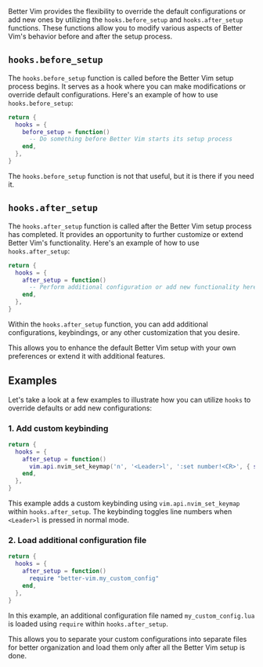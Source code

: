 Better Vim provides the flexibility to override the default configurations or add
new ones by utilizing the `hooks.before_setup` and `hooks.after_setup` functions.
These functions allow you to modify various aspects of Better Vim's behavior
before and after the setup process.

## `hooks.before_setup`

The `hooks.before_setup` function is called before the Better Vim setup process
begins. It serves as a hook where you can make modifications or override default
configurations. Here's an example of how to use `hooks.before_setup`:

```lua better-vim.lua
return {
  hooks = {
    before_setup = function()
      -- Do something before Better Vim starts its setup process
    end,
  },
}
```

The `hooks.before_setup` function is not that useful, but it is there if you need it.

## `hooks.after_setup`

The `hooks.after_setup` function is called after the Better Vim setup process has
completed. It provides an opportunity to further customize or extend Better Vim's
functionality. Here's an example of how to use `hooks.after_setup`:

```lua better-vim.lua
return {
  hooks = {
    after_setup = function()
      -- Perform additional configuration or add new functionality here
    end,
  },
}
```

Within the `hooks.after_setup` function, you can add additional configurations,
keybindings, or any other customization that you desire.

This allows you to enhance the default Better Vim setup with your own preferences
or extend it with additional features.

## Examples

Let's take a look at a few examples to illustrate how you can utilize `hooks` to
override defaults or add new configurations:

### 1. Add custom keybinding

```lua better-vim.lua
return {
  hooks = {
    after_setup = function()
      vim.api.nvim_set_keymap('n', '<Leader>l', ':set number!<CR>', { silent = true })
    end,
  },
}
```

This example adds a custom keybinding using `vim.api.nvim_set_keymap` within
`hooks.after_setup`. The keybinding toggles line numbers when `<Leader>l` is
pressed in normal mode.

### 2. Load additional configuration file
```lua better-vim.lua
return {
  hooks = {
    after_setup = function()
      require "better-vim.my_custom_config"
    end,
  },
}
```

In this example, an additional configuration file named `my_custom_config.lua`
is loaded using `require` within `hooks.after_setup`.

This allows you to separate your custom configurations into separate files for
better organization and load them only after all the Better Vim setup is done.
